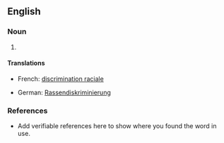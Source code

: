 ==English==

===Noun===
{{en-noun}}

# {{substub}}

====Translations====
{{trans-top}}
* French: [[discrimination raciale]] {{f}}
{{trans-mid}}
* German: [[Rassendiskriminierung]] {{f}}
{{trans-bottom}}

===References===
*Add verifiable references here to show where you found the word in use.